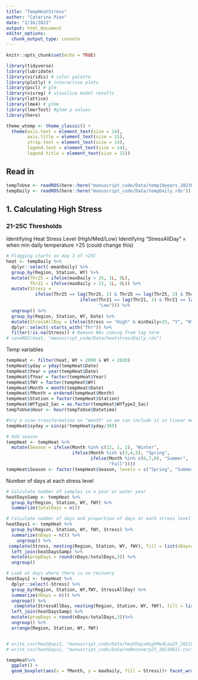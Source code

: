 ```yaml
---
title: "TempHeatStress"
author: "Catarina Pien"
date: "2/16/2021"
output: html_document
editor_options: 
  chunk_output_type: console
---
```


```r
knitr::opts_chunk$set(echo = TRUE)

library(tidyverse)
library(lubridate)
library(viridis) # color palette
library(plotly) # interactive plots
library(pscl) # glm
library(visreg) # visualize model results
library(lattice)
library(lme4) # glmm
library(lmerTest) #glmm p values
library(here)
```

```r
theme_wtemp <- theme_classic() + 
  theme(axis.text = element_text(size = 14),
        axis.title = element_text(size = 15),
        strip.text = element_text(size = 14),
        legend.text = element_text(size = 14),
        legend.title = element_text(size = 15))
```

## Read in 
```r
tempToUse <- readRDS(here::here("manuscript_code/Data/temp10years_20230613.rds"))
tempDaily <- readRDS(here::here("manuscript_code/Data/tempDaily.rds"))
```

## 1. Calculating High Stress 
### 21-25C Thresholds

Identifying Heat Stress Level (High/Med/Low) 
Identifying "StressAllDay" = when min daily temperature >25 (could change this)
```r
# Flagging starts on day 3 of >25C
heat <- tempDaily %>%
  dplyr::select(-meanDaily) %>%
  group_by(Region, Station, WY) %>%
  mutate(Thr25 = ifelse(maxDaily > 25, 1L, 0L),
         Thr21 = ifelse(maxDaily > 21, 1L, 0L)) %>% 
  mutate(Stress = 
           ifelse(Thr25 == lag(Thr25, 1) & Thr25 == lag(Thr25, 2) & Thr25 == 1, "High", 
                            ifelse(Thr21 == lag(Thr21, 1) & Thr21 == lag(Thr21, 2) & Thr21 == 1, "Med", 
                                   "Low"))) %>%
  ungroup() %>%
  group_by(Region, Station, WY, Date) %>%
  mutate(StressAllDay = ifelse(Stress == "High" & minDaily>25, "Y", "N")) %>%
  dplyr::select(-starts_with("Thr")) %>%
  filter(!is.na(Stress)) # Remove NAs coming from lag term
# saveRDS(heat, "manuscript_code/Data/heatstressDaily.rds")
```


 Temp variables
```r
tempHeat <- filter(heat, WY > 2008 & WY < 2020)
tempHeat$yday = yday(tempHeat$Date)
tempHeat$Year = year(tempHeat$Date)
tempHeat$fYear = factor(tempHeat$Year)
tempHeat$fWY = factor(tempHeat$WY)
tempHeat$Month = month(tempHeat$Date)
tempHeat$fMonth = ordered(tempHeat$Month)
tempHeat$Station = factor(tempHeat$Station)
tempHeat$WYType2_Sac = as.factor(tempHeat$WYType2_Sac)
tempToUse$Hour <- hour(tempToUse$Datetime)

#try a sine-transformation on "month" so we can include it in linear models
tempHeat$syday = sin(pi*tempHeat$yday/365)

# Add season
tempHeat <- tempHeat %>%
  mutate(Season = ifelse(Month %in% c(12, 1, 2), "Winter", 
                         ifelse(Month %in% c(3,4,5), "Spring", 
                                ifelse(Month %in% c(6,7,8), "Summer",
                                       "Fall"))))
tempHeat$Season <- factor(tempHeat$Season, levels = c("Spring", "Summer", "Fall", "Winter"))
```


Number of days at each stress level
```r
# Calculate number of samples in a year or water year
heatDaysSamp <- tempHeat %>%
  group_by(Region, Station, WY, fWY) %>%
  summarize(totalDays = n()) 

# Calculate number of days and proportion of days at each stress level
heatDays1 <- tempHeat %>%
  group_by(Region, Station, WY, fWY, Stress) %>%
  summarize(nDays = n()) %>%
    ungroup() %>%
 complete(Stress, nesting(Region, Station, WY, fWY), fill = list(nDays=0)) %>%
  left_join(heatDaysSamp) %>%
  mutate(propDays = round(nDays/totalDays,3)) %>%
  ungroup()

# Look at days where there is no recovery
heatDays2 <- tempHeat %>%
  dplyr::select(-Stress) %>%
  group_by(Region, Station, WY,fWY, StressAllDay) %>%
  summarize(nDays = n()) %>%  
  ungroup() %>%
   complete(StressAllDay, nesting(Region, Station, WY, fWY), fill = list(nDays=0)) %>%
  left_join(heatDaysSamp) %>%
  mutate(propDays = round(nDays/totalDays,3))%>%
  ungroup() %>%
  arrange(Region, Station, WY, fWY) 


# write_csv(heatDays1, "manuscript_code/Data/heatDaysHighMedLow25_20210811.csv")
# write_csv(heatDays2, "manuscript_code/Data/noRecovery25_20210811.csv")
```

```r
tempHeat%>%
  ggplot() + 
  geom_boxplot(aes(x = fMonth, y = maxDaily, fill = Stress))+ facet_wrap(~Region) + scale_fill_viridis(discrete = TRUE)
```


